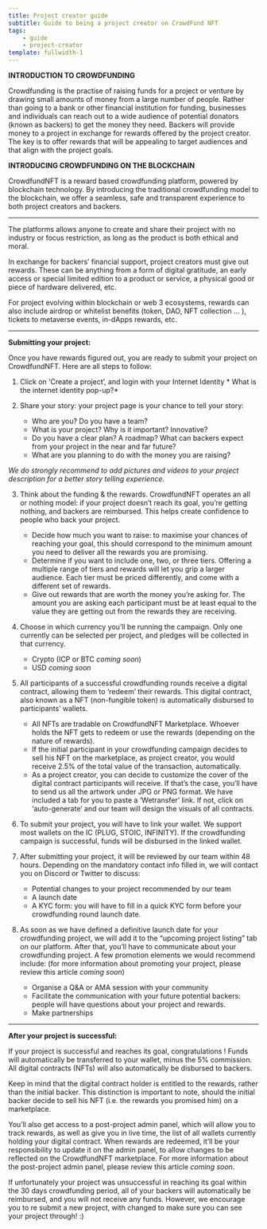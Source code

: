 ```yaml
---
title: Project creator guide
subtitle: Guide to being a project creator on CrowdFund NFT
tags:
    - guide
    - project-creator
template: fullwidth-1
---
```


**INTRODUCTION TO CROWDFUNDING**

Crowdfunding is the practise of raising funds for a project or venture by drawing small amounts of money from a large number of people. Rather than going to a bank or other financial institution for funding, businesses and individuals can reach out to a wide audience of potential donators (known as backers) to get the money they need. Backers will provide money to a project in exchange for rewards offered by the project creator. The key is to offer rewards that will be appealing to target audiences and that align with the project goals.

**INTRODUCING CROWDFUNDING ON THE BLOCKCHAIN**

CrowdfundNFT is a reward based crowdfunding platform, powered by blockchain technology. By introducing the traditional crowdfunding model to the blockchain, we offer a seamless, safe and transparent experience to both project creators and backers.

---

The platforms allows anyone to create and share their project with no industry or focus restriction, as long as the product is both ethical and moral.

In exchange for backers’ financial support, project creators must give out rewards. These can be anything from a form of digital gratitude, an early access or special limited edition to a product or service, a physical good or piece of hardware delivered, etc.

For project evolving within blockchain or web 3 ecosystems, rewards can also include airdrop or whitelist benefits (token, DAO, NFT collection … ), tickets to metaverse events, in-dApps rewards, etc.

---

**Submitting your project:**

Once you have rewards figured out, you are ready to submit your project on CrowdfundNFT. Here are all steps to follow:

1.	Click on ‘Create a project’, and login with your Internet Identity * What is the internet identity pop-up?*

2.	Share your story: your project page is your chance to tell your story:
    - Who are you? Do you have a team?
    - What is your project? Why is it important? Innovative?
    - Do you have a clear plan? A roadmap? What can backers expect from your project in the near and far future?
    - What are you planning to do with the money you are raising?

*We do strongly recommend to add pictures and videos to your project description for a better story telling experience.*

3.	Think about the funding & the rewards. CrowdfundNFT operates an all or nothing model: if your project doesn’t reach its goal, you’re getting nothing, and backers are reimbursed. This helps create confidence to people who back your project.

    - Decide how much you want to raise: to maximise your chances of reaching your goal, this should correspond to the minimum amount you need to deliver all the rewards you are promising.
    - Determine if you want to include one, two, or three tiers. Offering a multiple range of tiers and rewards will let you grip a larger audience. Each tier must be priced differently, and come with a different set of rewards.
    - Give out rewards that are worth the money you’re asking for. The amount you are asking each participant must be at least equal to the value they are getting out from the rewards they are receiving.

4.	Choose in which currency you’ll be running the campaign. Only one currently can be selected per project, and pledges will be collected in that currency.
    - Crypto (ICP or BTC *coming soon*)
    - USD *coming soon*

5.	All participants of a successful crowdfunding rounds receive a digital contract, allowing them to ‘redeem’ their rewards. This digital contract, also known as a NFT (non-fungible token) is automatically disbursed to participants’ wallets.
    - All NFTs are tradable on CrowdfundNFT Marketplace. Whoever holds the NFT gets to redeem or use the rewards (depending on the nature of rewards).
    - If the initial participant in your crowdfunding campaign decides to sell his NFT on the marketplace, as project creator, you would receive 2.5% of the total value of the transaction, automatically.
    - As a project creator, you can decide to customize the cover of the digital contract participants will receive. If that’s the case, you’ll have to send us all the artwork under JPG or PNG format. We have included a tab for you to paste a ‘Wetransfer’ link. If not, click on ‘auto-generate’ and our team will design the visuals of all contracts.

6.	To submit your project, you will have to link your wallet. We support most wallets on the IC (PLUG, STOIC, INFINITY). If the crowdfunding campaign is successful, funds will be disbursed in the linked wallet.

7.	After submitting your project, it will be reviewed by our team within 48 hours. Depending on the mandatory contact info filled in, we will contact you on Discord or Twitter to discuss:
    - Potential changes to your project recommended by our team
    - A launch date
    - A KYC form: you will have to fill in a quick KYC form before your crowdfunding round launch date.

8.	As soon as we have defined a definitive launch date for your crowdfunding project, we will add it to the “upcoming project listing” tab on our platform. After that, you’ll have to communicate about your crowdfunding project. A few promotion elements we would recommend include: (for more information about promoting your project, please review this article *coming soon*)
    - Organise a Q&A or AMA session with your community
    - Facilitate the communication with your future potential backers: people will have questions about your project and rewards.
    - Make partnerships

---

**After your project is successful:**

If your project is successful and reaches its goal, congratulations ! Funds will automatically be transferred to your wallet, minus the 5% commission. All digital contracts  (NFTs) will also automatically be disbursed to backers.

Keep in mind that the digital contract holder is entitled to the rewards, rather than the initial backer. This distinction is important to note, should the initial backer decide to sell his NFT (i.e. the rewards you promised him) on a marketplace.

You’ll also get access to a post-project admin panel, which will allow you to track rewards, as well as give you in live time, the list of all wallets currently holding your digital contract. When rewards are redeemed, it’ll be your responsibility to update it on the admin panel, to allow changes to be reflected on the CrowdfundNFT marketplace. For more information about the post-project admin panel, please review this article *coming soon*.

If unfortunately your project was unsuccessful in reaching its goal within the 30 days crowdfunding period, all of your backers will automatically be reimbursed, and you will not receive any funds. However, we encourage you to re submit a new project, with changed to make sure you can see your project through! :)


